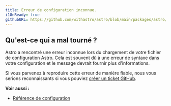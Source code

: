 ```yaml
---
title: Erreur de configuration inconnue.
i18nReady: true
githubURL: https://github.com/withastro/astro/blob/main/packages/astro/src/core/errors/errors-data.ts
---
```


## Qu'est-ce qui a mal tourné ?
Astro a rencontré une erreur inconnue lors du chargement de votre fichier de configuration Astro.
Cela est souvent dû à une erreur de syntaxe dans votre configuration et le message devrait fournir plus d'informations.

Si vous parvenez à reproduire cette erreur de manière fiable, nous vous serions reconnaissants si vous pouviez [créer un ticket GitHub](https://astro.build/issues/).

**Voir aussi :**
-  [Référence de configuration](/fr/reference/configuration-reference/)
